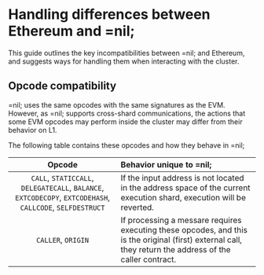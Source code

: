# Handling differences between Ethereum and =nil;

This guide outlines the key incompatibilities between =nil; and Ethereum, and suggests ways for handling them when interacting with the cluster.

## Opcode compatibility

=nil; uses the same opcodes with the same signatures as the EVM. However, as =nil; supports cross-shard communications, the actions that some EVM opcodes may perform inside the cluster may differ from their behavior on L1.

The following table contains these opcodes and how they behave in =nil;

| Opcode | Behavior unique to =nil; |
|:--:|:--|
| `CALL`, `STATICCALL`, `DELEGATECALL`, `BALANCE`, `EXTCODECOPY`, `EXTCODEHASH`, `CALLCODE`, `SELFDESTRUCT` | If the input address is not located in the address space of the current execution shard, execution will be reverted. |
| `CALLER`, `ORIGIN` | If processing a messare requires executing these opcodes, and this is the original (first) external call, they return the address of the caller contract. |
